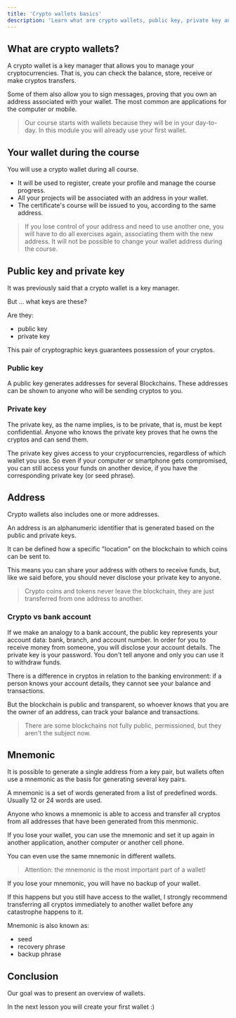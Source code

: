 ---
title: 'Crypto wallets basics'
description: 'Learn what are crypto wallets, public key, private key and mnemonic'
---

## What are crypto wallets?

A crypto wallet is a key manager that allows you to manage your cryptocurrencies.
That is, you can check the balance, store, receive or make cryptos transfers.

Some of them also allow you to sign messages,
proving that you own an address associated with your wallet.
The most common are applications for the computer or mobile.

> Our course starts with wallets because they will be in your day-to-day.
> In this module you will already use your first wallet.

## Your wallet during the course

You will use a crypto wallet during all course.

- It will be used to register, create your profile and manage the course progress.
- All your projects will be associated with an address in your wallet.
- The certificate's course will be issued to you, according to the same address.

> If you lose control of your address and need to use another one,
> you will have to do all exercises again, associating them with the new address.
> It will not be possible to change your wallet address during the course.

## Public key and private key

It was previously said that a crypto wallet is a key manager.

But ... what keys are these?

Are they:

- public key
- private key

This pair of cryptographic keys guarantees possession of your cryptos.

### Public key

A public key generates addresses for several Blockchains.
These addresses can be shown to anyone who will be sending cryptos to you.

### Private key

The private key, as the name implies, is to be private,
that is, must be kept confidential.
Anyone who knows the private key proves that he owns the cryptos and can send them.

The private key gives access to your cryptocurrencies,
regardless of which wallet you use.
So even if your computer or smartphone gets compromised,
you can still access your funds on another device,
if you have the corresponding private key (or seed phrase).

## Address

Crypto wallets also includes one or more addresses.

An address is an alphanumeric identifier that is generated based on the public and private keys.

It can be defined how a specific "location" on the blockchain to which coins can be sent to.

This means you can share your address with others to receive funds,
but, like we said before, you should never disclose your private key to anyone.

> Crypto coins and tokens never leave the blockchain,
> they are just transferred from one address to another.

### Crypto vs bank account

If we make an analogy to a bank account,
the public key represents your account data: bank, branch, and account number.
In order for you to receive money from someone, you will disclose your account details.
The private key is your password.
You don't tell anyone and only you can use it to withdraw funds.

There is a difference in cryptos in relation to the banking environment:
if a person knows your account details, they cannot see your balance and transactions.

But the blockchain is public and transparent,
so whoever knows that you are the owner of an address,
can track your balance and transactions.

> There are some blockchains not fully public, permissioned, but they aren't the subject now.

## Mnemonic

It is possible to generate a single address from a key pair,
but wallets often use a mnemonic as the basis for generating several key pairs.

A mnemonic is a set of words generated from a list of predefined words.
Usually 12 or 24 words are used.

Anyone who knows a mnemonic is able to access and
transfer all cryptos from all addresses that have been generated from this menmonic.

If you lose your wallet, you can use the mnemonic and
set it up again in another application, another computer or another cell phone.

You can even use the same mnemonic in different wallets.

> Attention: the mnemonic is the most important part of a wallet!

If you lose your mnemonic, you will have no backup of your wallet.

If this happens but you still have access to the wallet,
I strongly recommend transferring all cryptos immediately to another wallet
before any catastrophe happens to it.

Mnemonic is also known as:

- seed
- recovery phrase
- backup phrase

## Conclusion

Our goal was to present an overview of wallets.

In the next lesson you will create your first wallet :)
